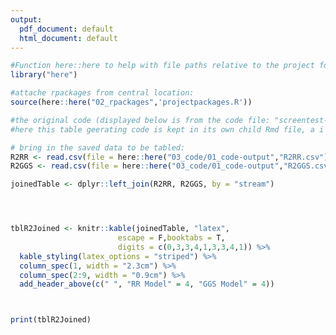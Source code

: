 ```yaml
---
output:
  pdf_document: default
  html_document: default
---
```


```r
#Function here::here to help with file paths relative to the project folder:
library("here")
```


```r
#attache rpackages from central location:
source(here::here("02_rpackages",'projectpackages.R'))

```


```r
#the original code (displayed below is from the code file: "screentest-19oct2014.Rmd"). another copy is in a code testing file:" testSideBySidePlot.Rmd.
#here this table geerating code is kept in its own child Rmd file, a i could not get it to save a table for simple inclusion into the results discussion section. Having the code in oits own rmd file generates the pdf of the table only , and this way there is an image file of the table.

```


```r

# bring in the saved data to be tabled:
R2RR <- read.csv(file = here::here("03_code/01_code-output","R2RR.csv"))
R2GGS <- read.csv(file = here::here("03_code/01_code-output","R2GGS.csv"))

joinedTable <- dplyr::left_join(R2RR, R2GGS, by = "stream")




tblR2Joined <- knitr::kable(joinedTable, "latex",
                        escape = F,booktabs = T,
                        digits = c(0,3,3,4,1,3,3,4,1)) %>%
  kable_styling(latex_options = "striped") %>%
  column_spec(1, width = "2.3cm") %>% 
  column_spec(2:9, width = "0.9cm") %>% 
  add_header_above(c(" ", "RR Model" = 4, "GGS Model" = 4))



print(tblR2Joined)


```